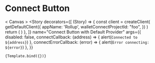 


<Meta title="Components/ConnectButton" component={ConnectButton} />


# Connect Button

  < Canvas >
  <Story
    decorators={[
      (Story) => {
        const client = createClient(
          getDefaultClient({
            appName: 'Rollup',
            walletConnectProjectId: "foo",
          })
        )
        return (
          <WagmiConfig config={config}>
            <ConnectKitProvider>
              <Story />
            </ConnectKitProvider>
          </WagmiConfig>
        )
      },
    ]}
    name="Connect Button with Default Provider"
    args={{
      disabled: false,
      connectCallback: (address) => {
        alert(`Connected to ${address}`)
      },
      connectErrorCallback: (error) => {
        alert(`Error connecting: ${error}`)
      },
    }}
  >
    {Template.bind({})}
  </Story>
</Canvas >
